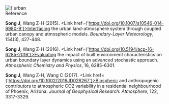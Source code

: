 <Title>Urban Land Atmosphere Interaction</Title>

<Section>
  <Image
    src={
      'https://sjyurbanlab.github.io/website-assets/research-theme/urban-land-atmos/urban-land-atmos.PNG'
    }
    alt={'urban land atmosphere interaction'}
    isSensibleDimensions
    center
  />
</Section>

<Section>
<SubTitle>Reference</SubTitle>

**Song J**, Wang Z-H (2015). <Link href={'https://doi.org/10.1007/s10546-014-9980-9'}>Interfacing the urban land-atmosphere system through coupled urban canopy and atmospheric models. _Boundary-Layer Meteorology_, 154(3), 427-448.</Link>

**Song J**, Wang Z-H (2016). <Link href={'https://doi.org/10.5194/acp-16-6285-2016'}>Evaluating the impact of built environment characteristics on urban boundary layer dynamics using an advanced stochastic approach. _Atmospheric Chemistry and Physics_, 16, 6285-6301.</Link>

**Song J**, Wang Z-H, Wang C (2017). <Link href={'https://doi.org/10.1002/2016JD026267'}>Biospheric and anthropogenic contributors to atmospheric CO2 variability in a residential neighbourhood of Phoenix, Arizona. _Journal of Geophysical Research: Atmosphere_, 122, 3317-3329.</Link>

</Section>
